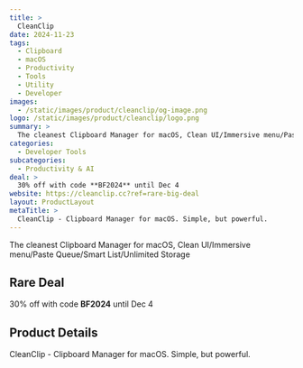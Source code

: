 ```yaml
---
title: >
  CleanClip
date: 2024-11-23
tags:
  - Clipboard
  - macOS
  - Productivity
  - Tools
  - Utility
  - Developer
images:
  - /static/images/product/cleanclip/og-image.png
logo: /static/images/product/cleanclip/logo.png
summary: >
  The cleanest Clipboard Manager for macOS, Clean UI/Immersive menu/Paste Queue/Smart List/Unlimited Storage
categories:
  - Developer Tools
subcategories:
  - Productivity & AI
deal: >
  30% off with code **BF2024** until Dec 4
website: https://cleanclip.cc?ref=rare-big-deal
layout: ProductLayout
metaTitle: >
  CleanClip - Clipboard Manager for macOS. Simple, but powerful.
---
```

The cleanest Clipboard Manager for macOS, Clean UI/Immersive menu/Paste Queue/Smart List/Unlimited Storage

## Rare Deal

30% off with code **BF2024** until Dec 4

## Product Details
CleanClip - Clipboard Manager for macOS. Simple, but powerful.


